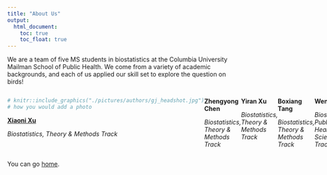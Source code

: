 ```yaml
---
title: "About Us"
output: 
  html_document:
    toc: true
    toc_float: true
---
```


We are a team of five MS students in biostatistics at the Columbia University Mailman School of Public Health. We come from a variety of academic backgrounds, and each of us applied our skill set to explore the question on birds!



:::: {style="display: flex;"}

::: {.col}

```r
# knitr::include_graphics("./pictures/authors/gj_headshot.jpg")
# how you would add a photo
```

**[Xiaoni Xu](https://xiaonixu.github.io/)**

*Biostatistics, Theory & Methods Track*

:::

::: {.col}



**Zhengyong Chen**

*Biostatistics, Theory & Methods Track*

:::

::: {.col}

**Yiran Xu**

*Biostatistics, Theory & Methods Track*

:::

::: {.col}

**Boxiang Tang**

*Biostatistics, Theory & Methods Track*

:::

::: {.col}

**Wenjie Xu**

*Biostatistics, Public Health Data Science Track*

:::

::::

You can go [home](index.html).